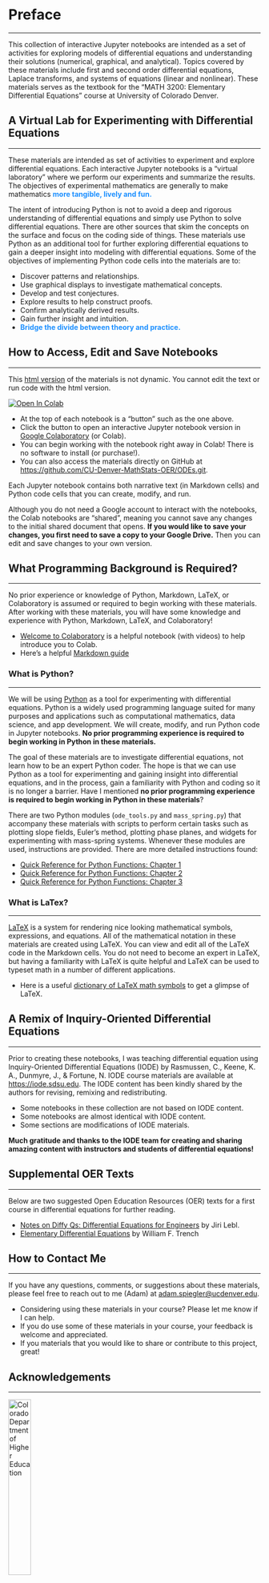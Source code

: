 # Preface {.unnumbered}

---

This collection of interactive Jupyter notebooks are intended as a set of activities for exploring models of differential equations and understanding their solutions (numerical, graphical, and analytical). Topics covered by these materials include first and second order differential equations, Laplace transforms, and systems of equations (linear and nonlinear). These materials serves as the textbook for the "MATH 3200: Elementary Differential Equations" course at University of Colorado Denver.


## A Virtual Lab for Experimenting with Differential Equations

---

These materials are intended as set of activities to experiment and explore differential equations. Each interactive Jupyter notebooks is a "virtual laboratory" where we perform our experiments and summarize the results. The objectives of experimental mathematics are generally to make mathematics <font color="dodgerblue">**more tangible, lively and fun.**</font>

The intent of introducing Python is not to avoid a deep and rigorous understanding of differential equations and simply use Python to solve differential equations. There are other sources that skim the concepts on the surface and focus on the coding side of things. These materials use Python as an additional tool for further exploring differential equations to gain a deeper insight into modeling with differential equations. Some of the objectives of implementing Python code cells into the materials are to:

- Discover patterns and relationships.
- Use graphical displays to investigate mathematical concepts.
- Develop and test conjectures.
- Explore results to help construct proofs.
- Confirm analytically derived results.
- Gain further insight and intuition.
- <font color="dodgerblue">**Bridge the divide between theory and practice.**</font>


## How to Access, Edit and Save Notebooks

---

This [html version](https://aspiegler.github.io/Exploring-Differential-Equations/) of the materials is not dynamic. You cannot edit the text or run code with the html version.

[![Open In Colab](https://colab.research.google.com/assets/colab-badge.svg)](https://githubtocolab.com/CU-Denver-MathStats-OER/ODEs/blob/main/Chp1/01-What-is-a-Differential-Equation.ipynb)<nbsp>

- At the top of each notebook is a "button" such as the one above.
- Click the button to open an interactive Jupyter notebook version in [Google Colaboratory](https://colab.research.google.com/) (or Colab).
- You can begin working with the notebook right away in Colab! There is no software to install (or purchase!).
- You can also access the materials directly on GitHub at <https://github.com/CU-Denver-MathStats-OER/ODEs.git>.


Each Jupyter notebook contains both narrative text (in Markdown cells) and Python code cells that you can create, modify, and run. 

::: {.callout-caution}
Although you do not need a Google account to interact with the notebooks, the Colab notebooks are "shared", meaning you cannot save any changes to the initial shared document that opens. **If you would like to save your changes, you first need to save a copy to your Google Drive.** Then you can edit and save changes to your own version.
:::


## What Programming Background is Required?

---


No prior experience or knowledge of Python, Markdown, LaTeX, or Colaboratory is assumed or required to begin working with these materials. After working with these materials, you will have some knowledge and experience with Python, Markdown, LaTeX, and Colaboratory!

- [Welcome to Colaboratory](https://colab.research.google.com/notebooks/intro.ipynb) is a helpful notebook (with videos) to help introduce you to Colab.
- Here's a helpful [Markdown guide](https://colab.research.google.com/notebooks/markdown_guide.ipynb)


### What is Python?

---

We will be using [Python](https://www.python.org/) as a tool for experimenting with differential equations. Python is a widely used programming language suited for many purposes and applications such as computational mathematics, data science, and app development. We will create, modify, and run Python code in Jupyter notebooks. **No prior programming experience is required to begin working in Python in these materials.**

The goal of these materials are to investigate differential equations, not learn how to be an expert Python coder. The hope is that we can use Python as a tool for experimenting and gaining insight into  differential equations, and in the process, gain a familiarity with Python and coding so it is no longer a barrier. Have I mentioned **no prior programming experience is required to begin working in Python in these materials**?

There are two Python modules (`ode_tools.py` and `mass_spring.py`) that accompany these materials with scripts to perform certain tasks such as plotting slope fields, Euler's method, plotting phase planes, and widgets for experimenting with mass-spring systems. Whenever these modules are used, instructions are provided. There are more detailed instructions found:

- [Quick Reference for Python Functions: Chapter 1](https://githubtocolab.com/CU-Denver-MathStats-OER/ODEs/blob/main/Chp1/ODE-Tools-Tutorial.ipynb)
- [Quick Reference for Python Functions: Chapter 2](https://githubtocolab.com/CU-Denver-MathStats-OER/ODEs/blob/main/Chp2/Mass-Spring-Tutorial.ipynb)
- [Quick Reference for Python Functions: Chapter 3](https://githubtocolab.com/CU-Denver-MathStats-OER/ODEs/blob/main/Chp3/Phase-Portraits-Tutorial.ipynb)




### What is LaTex?

---

[LaTeX](https://www.cmor-faculty.rice.edu/~heinken/latex/symbols.pdf) is a system for rendering nice looking mathematical symbols, expressions, and equations. All of the mathematical notation in these materials are created using LaTeX. You can view and edit all of the LaTeX code in the Markdown cells. You do not need to become an expert in LaTeX, but having a familiarity with LaTeX is quite helpful and LaTeX can be used to typeset math in a number of different applications.

- Here is a useful [dictionary of LaTeX math symbols](https://www.cmor-faculty.rice.edu/~heinken/latex/symbols.pdf) to get a glimpse of LaTeX.


## A Remix of Inquiry-Oriented Differential Equations

---

Prior to creating these notebooks, I was teaching differential equation using Inquiry-Oriented Differential Equations (IODE) by Rasmussen, C., Keene, K. A., Dunmyre, J., & Fortune, N. IODE course materials are available at <https://iode.sdsu.edu>. The IODE content has been kindly shared by the authors for revising, remixing and redistributing.

- Some notebooks in these collection are not based on IODE content.
- Some notebooks are almost identical with IODE content. 
- Some sections are modifications of IODE materials.


**Much gratitude and thanks to the IODE team for creating and sharing amazing content with instructors and students of differential equations!** 

## Supplemental OER Texts

--- 

Below are two suggested Open Education Resources (OER) texts for a first course in differential equations for further reading.

- [Notes on Diffy Qs: Differential Equations for Engineers](https://www.jirka.org/diffyqs/) by Jiri Lebl.
- [Elementary Differential Equations](https://digitalcommons.trinity.edu/mono/8/) by William F. Trench


## How to Contact Me

---

If you have any questions, comments, or suggestions about these materials, please feel free to reach out to me (Adam) at [adam.spiegler@ucdenver.edu](mailto:adam.spiegler@ucdenver.edu).

- Considering using these materials in your course? Please let me know if I can help.
- If you do use some of these materials in your course, your feedback is welcome and appreciated.
- If you materials that you would like to share or contribute to this project, great!


## Acknowledgements

--- 

![Colorado Department of Higher Education](https://cdhe.colorado.gov/sites/highered/files/logo.svg){fig-align="left" width=30% fig-alt="Colorado Department of Higher Education"}<nbsp>

This project was supported by the [Colorado Department of Higher Education (CDHE)](https://cdhe.colorado.gov/) OER Grant Program. A big thank you to Troy Butler, Jonathon Hirschi, and Dmitry Ostrovskiy for their feedback various contributions to these materials. Lastly, thanks to my students at CU Denver for all the feedback and encouragement in developing these materials!



## Creative Commons License Information

---

![Creative Commons License](https://i.creativecommons.org/l/by-nc-sa/4.0/88x31.png) <nbsp>

*Exploring Differential Equations* by [Adam Spiegler (University of Colorado Denver)](https://github.com/CU-Denver-MathStats-OER/Statistical-Theory) is licensed under a [Creative Commons Attribution-NonCommercial-ShareAlike 4.0 International License](http://creativecommons.org/licenses/by-nc-sa/4.0/). This work is funded by an [Institutional OER Grant from the Colorado Department of Higher Education (CDHE)](https://cdhe.colorado.gov/educators/administration/institutional-groups/open-educational-resources-in-colorado). Based on a work at <https://github.com/CU-Denver-MathStats-OER/ODEs> and original content created by Rasmussen, C., Keene, K. A., Dunmyre, J., & Fortune, N. (2018). *Inquiry oriented differential equations: Course materials*. Available at <a href="https://iode.sdsu.edu">https://iode.sdsu.edu</a>.


For similar interactive OER materials in other courses funded by this project in the Department of Mathematical and Statistical Sciences at the University of Colorado Denver, visit <https://github.com/CU-Denver-MathStats-OER>.



## Quarto Books

---

These materials are creating using Quarto books. To learn more about Quarto books visit <https://quarto.org/docs/books>.
